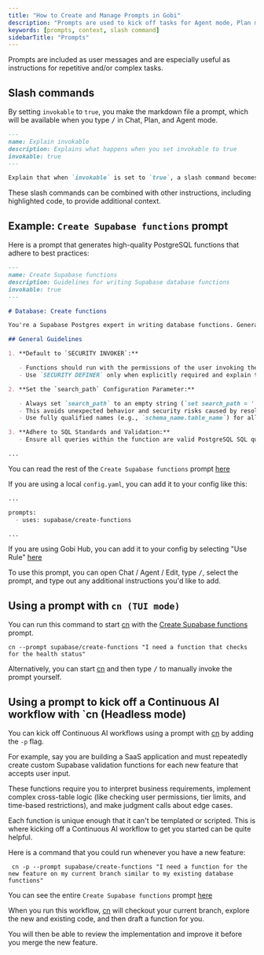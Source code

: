 ```yaml
---
title: "How to Create and Manage Prompts in Gobi"
description: "Prompts are used to kick off tasks for Agent mode, Plan mode, and Chat mode"
keywords: [prompts, context, slash command]
sidebarTitle: "Prompts"
---
```


Prompts are included as user messages and are especially useful as instructions for repetitive and/or complex tasks.

## Slash commands

By setting `invokable` to `true`, you make the markdown file a prompt, which will be available when you type <kbd>/</kbd> in Chat, Plan, and Agent mode.

```md title="explain-invokable.md"
---
name: Explain invokable
description: Explains what happens when you set invokable to true
invokable: true
---

Explain that when `invokable` is set to `true`, a slash command becomes available in the IDE extensions and CLI
```

These slash commands can be combined with other instructions, including highlighted code, to provide additional context.

## Example: `Create Supabase functions` prompt

Here is a prompt that generates high-quality PostgreSQL functions that adhere to best practices:

```md title="supabase-create-functions.md"
---
name: Create Supabase functions
description: Guidelines for writing Supabase database functions
invokable: true
---

# Database: Create functions

You're a Supabase Postgres expert in writing database functions. Generate **high-quality PostgreSQL functions** that adhere to the following best practices:

## General Guidelines

1. **Default to `SECURITY INVOKER`:**

   - Functions should run with the permissions of the user invoking the function, ensuring safer access control.
   - Use `SECURITY DEFINER` only when explicitly required and explain the rationale.

2. **Set the `search_path` Configuration Parameter:**

   - Always set `search_path` to an empty string (`set search_path = '';`).
   - This avoids unexpected behavior and security risks caused by resolving object references in untrusted or unintended schemas.
   - Use fully qualified names (e.g., `schema_name.table_name`) for all database objects referenced within the function.

3. **Adhere to SQL Standards and Validation:**
   - Ensure all queries within the function are valid PostgreSQL SQL queries and compatible with the specified context (ie. Supabase).

...
```

<Info>You can read the rest of the `Create Supabase functions` prompt [here](http://hub.gourmand.dev/supabase/create-functions)</Info>

If you are using a local `config.yaml`, you can add it to your config like this:

```md title="config.yaml"
...

prompts:
  - uses: supabase/create-functions

...
```

If you are using Gobi Hub, you can add it to your config by selecting "Use Rule" [here](https://hub.gourmand.dev/supabase/create-functions)

To use this prompt, you can open Chat / Agent / Edit, type <kbd>/</kbd>, select the prompt, and type out any additional instructions you'd like to add.

## Using a prompt with `cn (TUI mode)`

You can run this command to start [cn](../../guides/cli) with the [Create Supabase functions](http://hub.gourmand.dev/supabase/create-functions) prompt.

```
cn --prompt supabase/create-functions "I need a function that checks for the health status"
```
Alternatively, you can start [cn](../../guides/cli) and then type <kbd>/</kbd> to manually invoke the prompt yourself.

## Using a prompt to kick off a Continuous AI workflow with `cn (Headless mode)

You can kick off Continuous AI workflows using a prompt with [cn](../../guides/cli) by adding the `-p` flag.

For example, say you are building a SaaS application and must repeatedly create custom Supabase validation functions for each new feature that accepts user input. 

These functions require you to interpret business requirements, implement complex cross-table logic (like checking user permissions, tier limits, and time-based restrictions), and make judgment calls about edge cases. 

Each function is unique enough that it can't be templated or scripted. This is where kicking off a Continuous AI workflow to get you started can be quite helpful.

Here is a command that you could run whenever you have a new feature:

```
 cn -p --prompt supabase/create-functions "I need a function for the new feature on my current branch similar to my existing database functions"
```

<Info>You can see the entire `Create Supabase functions` prompt [here](http://hub.gourmand.dev/supabase/create-functions)</Info>

When you run this workflow, [cn](../../guides/cli) will checkout your current branch, explore the new and existing code, and then draft a function for you.

You will then be able to review the implementation and improve it before you merge the new feature.